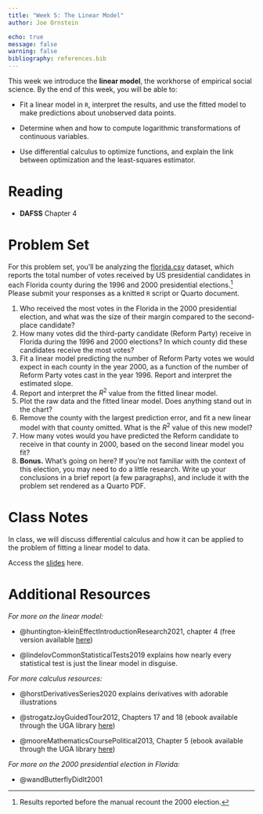 ```yaml
---
title: "Week 5: The Linear Model"
author: Joe Ornstein

echo: true
message: false
warning: false
bibliography: references.bib
---
```


This week we introduce the **linear model**, the workhorse of empirical social science. By the end of this week, you will be able to:

-   Fit a linear model in `R`, interpret the results, and use the fitted model to make predictions about unobserved data points.

-   Determine when and how to compute logarithmic transformations of continuous variables.

-   Use differential calculus to optimize functions, and explain the link between optimization and the least-squares estimator.

# Reading

-   **DAFSS** Chapter 4

# Problem Set

For this problem set, you'll be analyzing the [florida.csv](data/florida.csv) dataset, which reports the total number of votes received by US presidential candidates in each Florida county during the 1996 and 2000 presidential elections.[^1] Please submit your responses as a knitted `R` script or Quarto document.

[^1]: Results reported before the manual recount the 2000 election.

1.  Who received the most votes in the Florida in the 2000 presidential election, and what was the size of their margin compared to the second-place candidate?
2.  How many votes did the third-party candidate (Reform Party) receive in Florida during the 1996 and 2000 elections? In which county did these candidates receive the most votes?
3.  Fit a linear model predicting the number of Reform Party votes we would expect in each county in the year 2000, as a function of the number of Reform Party votes cast in the year 1996. Report and interpret the estimated slope.
4.  Report and interpret the $R^2$ value from the fitted linear model.
5.  Plot the raw data and the fitted linear model. Does anything stand out in the chart?
6.  Remove the county with the largest prediction error, and fit a new linear model with that county omitted. What is the $R^2$ value of this new model?
7.  How many votes would you have predicted the Reform candidate to receive in that county in 2000, based on the second linear model you fit?
8.  **Bonus.** What's going on here? If you're not familiar with the context of this election, you may need to do a little research. Write up your conclusions in a brief report (a few paragraphs), and include it with the problem set rendered as a Quarto PDF.

# Class Notes

In class, we will discuss differential calculus and how it can be applied to the problem of fitting a linear model to data.

Access the [slides](slides/calculus.html) here.

# Additional Resources

*For more on the linear model:*

-   @huntington-kleinEffectIntroductionResearch2021, chapter 4 (free version available [here](https://theeffectbook.net/ch-DescribingRelationships.html))

-   @lindelovCommonStatisticalTests2019 explains how nearly every statistical test is just the linear model in disguise.

*For more calculus resources:*

-   @horstDerivativesSeries2020 explains derivatives with adorable illustrations

-   @strogatzJoyGuidedTour2012, Chapters 17 and 18 (ebook available through the UGA library [here](https://ebookcentral.proquest.com/lib/ugalib/reader.action?docID=3304559))

-   @mooreMathematicsCoursePolitical2013, Chapter 5 (ebook available through the UGA library [here](https://ebookcentral.proquest.com/lib/ugalib/reader.action?docID=1205618))

*For more on the 2000 presidential election in Florida:*

-   @wandButterflyDidIt2001
